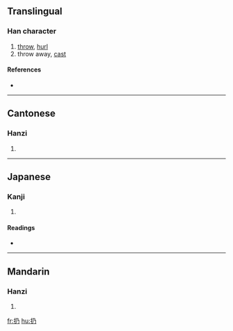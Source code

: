==Translingual==

===Han character===
{{Han char|rn=64|rad=手|as=02|sn=5|four=5702<sub>7</sub>|canj=手弓竹尸 (QNHS)}}

# [[throw]], [[hurl]]
# throw away, [[cast]]

====References====
* {{Han ref|kx=0417.130|dkj=11782|dj=0764.010|hdz=31828.010|uh=6254|ud=25172|bh=A5B5|bd=42421}}

----

==Cantonese==

===Hanzi===
{{yue-hanzi|jyut=|y=wing4, ying4}}

# {{defn|Cantonese}}

----

==Japanese==

===Kanji===
{{ja-kanji|grade=|rs=手02}}

# {{defn|Japanese}}

====Readings====
* {{ja-readings|on=じょう (jō), にょう (nyō)|kun=[[よる]] (yoru), [[ふれる]] (fureru), [[すてる]] (suteru)}}

----

==Mandarin==

===Hanzi===
{{cmn-hanzi|pin=[[rēng]] ([[reng1]]), [[rèng]] ([[reng4]])|wg=jeng<sup>1</sup>, jeng<sup>4</sup>}}

# {{defn|Mandarin}}

[[fr:扔]]
[[hu:扔]]